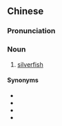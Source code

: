 {{also|书蛀虫}}
==Chinese==
{{zh-forms|s=书蛀虫|type=12}}

===Pronunciation===
{{zh-pron
|m=shūzhùchóng
|cat=n
}}

===Noun===
{{zh-noun}}

# [[silverfish]]

====Synonyms====
* {{zh-l|壁魚}}
* {{zh-l|蠹魚}}
* {{zh-l|衣魚}}
* {{zh-l|紙魚}}

{{zh-cat|Insects}}